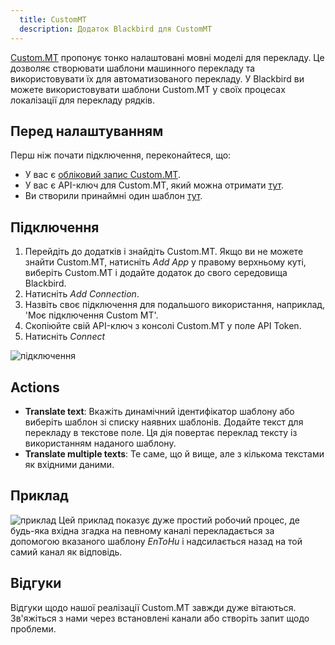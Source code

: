 ```yaml
---
  title: CustomMT
  description: Додаток Blackbird для CustomMT
---
```


<LinkCard title="View on Github" target="_blank" href="https://github.com/bb-io/CustomMT" icon="github" />

[Custom.MT](https://custom.mt/) пропонує тонко налаштовані мовні моделі для перекладу. Це дозволяє створювати шаблони машинного перекладу та використовувати їх для автоматизованого перекладу. У Blackbird ви можете використовувати шаблони Custom.MT у своїх процесах локалізації для перекладу рядків.

## Перед налаштуванням

Перш ніж почати підключення, переконайтеся, що:

- У вас є [обліковий запис Custom.MT](https://console.custom.mt/).
- У вас є API-ключ для Custom.MT, який можна отримати [тут](https://console.custom.mt/credentials/).
- Ви створили принаймні один шаблон [тут](https://console.custom.mt/templates/).

## Підключення

1. Перейдіть до додатків і знайдіть Custom.MT. Якщо ви не можете знайти Custom.MT, натисніть _Add App_ у правому верхньому куті, виберіть Custom.MT і додайте додаток до свого середовища Blackbird.
2. Натисніть _Add Connection_.
3. Назвіть своє підключення для подальшого використання, наприклад, 'Моє підключення Custom MT'.
4. Скопіюйте свій API-ключ з консолі Custom.MT у поле API Token.
5. Натисніть _Connect_

![підключення](https://raw.githubusercontent.com/bb-io/CustomMT/main/image/README/1692783524226.png)

## Actions

- **Translate text**: Вкажіть динамічний ідентифікатор шаблону або виберіть шаблон зі списку наявних шаблонів. Додайте текст для перекладу в текстове поле. Ця дія повертає переклад тексту із використанням наданого шаблону.
- **Translate multiple texts**: Те саме, що й вище, але з кількома текстами як вхідними даними.

## Приклад

![приклад](https://raw.githubusercontent.com/bb-io/CustomMT/main/image/README/1692783915834.png)
Цей приклад показує дуже простий робочий процес, де будь-яка вхідна згадка на певному каналі перекладається за допомогою вказаного шаблону _EnToHu_ і надсилається назад на той самий канал як відповідь.

## Відгуки

Відгуки щодо нашої реалізації Custom.MT завжди дуже вітаються. Зв'яжіться з нами через встановлені канали або створіть запит щодо проблеми.